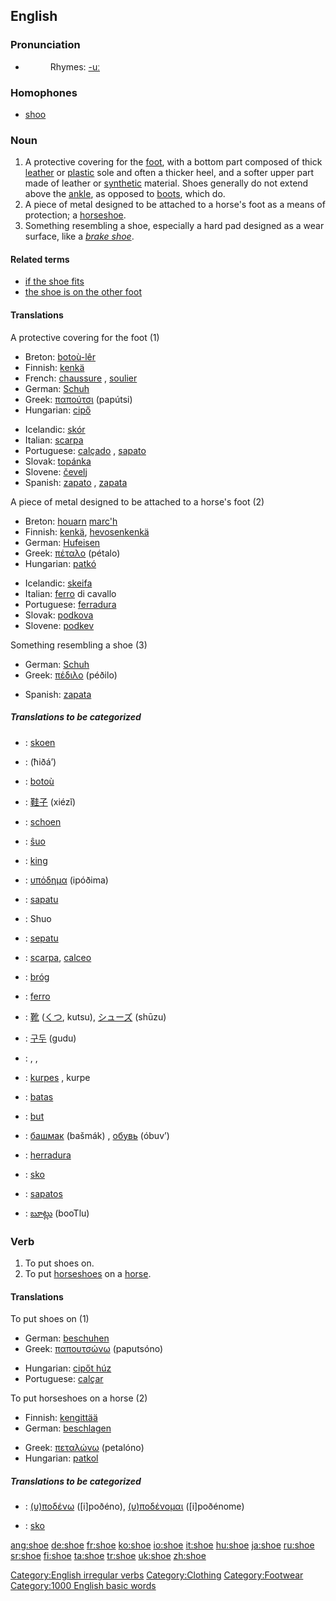 ==English==

===Pronunciation===
*{{audio|en-us-shoe.ogg|Audio (US)}}
*:Rhymes: [[Rhymes:English:-uː|-uː]]

===Homophones===
*[[shoo]]

===Noun===
{{en-noun}}

# A protective covering for the [[foot]], with a bottom part composed of thick [[leather]] or [[plastic]] sole and often a thicker heel, and a softer upper part made of leather or [[synthetic]] material. Shoes generally do not extend above the [[ankle]], as opposed to [[boot|boots]], which do.
# A piece of metal designed to be attached to a horse's foot as a means of protection; a [[horseshoe]].
# Something resembling a shoe, especially a hard pad designed as a wear surface, like a ''[[brake shoe]]''.

====Related terms====
*[[if the shoe fits]]
*[[the shoe is on the other foot]]

====Translations====
;A protective covering for the foot (1)
{{top}}
*Breton: [[botoù-lêr]] {{p}}
*Finnish: [[kenkä]]
*French: [[chaussure]] {{f}}, [[soulier]] {{m}}
*German: [[Schuh]] {{m}}
*Greek: [[παπούτσι]] (papútsi) {{n}}
*Hungarian: [[cipő]]
{{mid}}
*Icelandic: [[skór]] {{m}}
*Italian: [[scarpa]] {{f}}
*Portuguese: [[calçado]] {{m}}, [[sapato]] {{m}}
*Slovak: [[topánka]] {{f}}
*Slovene: [[čevelj]] {{m}}
*Spanish: [[zapato]] {{m}}, [[zapata]] {{f}}
{{bottom}}

;A piece of metal designed to be attached to a horse's foot (2)
{{top}}
*Breton: [[houarn]] [[marc'h]] {{m}}
*Finnish: [[kenkä]], [[hevosenkenkä]]
*German: [[Hufeisen]] {{n}}
*Greek: [[πέταλο]] (pétalo) {{n}}
*Hungarian: [[patkó]]
{{mid}}
*Icelandic: [[skeifa]] {{f}}
*Italian: [[ferro]] {{m}} di cavallo
*Portuguese: [[ferradura]] {{f}}
*Slovak: [[podkova]] {{f}}
*Slovene: [[podkev]] {{f}}
{{bottom}}

;Something resembling a shoe (3)
{{top}}
*German: [[Schuh]] {{m}}
*Greek: [[πέδιλο]] (péðilo) {{n}}
{{mid}}
*Spanish: [[zapata]] {{f}}
{{bottom}}

=====Translations to be categorized=====
{{checktrans}}
{{top}}
*{{ttbc|Afrikaans}}: [[skoen]]
*{{ttbc|Arabic}}: {{ARchar|[[حذاء]]}} (ħiðá’)
*{{ttbc|Breton}}: [[botoù]] {{p}}
*{{ttbc|Chinese}}: [[鞋子]] (xiézǐ)
*{{ttbc|Dutch}}: [[schoen]]
*{{ttbc|Esperanto}}: [[ŝuo]]
*{{ttbc|Estonian}}: [[king#Estonian|king]]
*{{ttbc|Greek}}: [[υπόδημα]] (ipóðima) {{n}}
*{{ttbc|Guaraní}}: [[sapatu]]
*{{ttbc|Ido}}: Shuo
*{{ttbc|Indonesian}}: [[sepatu]]
*{{ttbc|Interlingua}}: [[scarpa]], [[calceo]]
*{{ttbc|Irish}}: [[bróg]] {{f}}
{{mid}}
*{{ttbc|Italian}}: [[ferro]] {{m}}
*{{ttbc|Japanese}}: [[靴]] ([[くつ]], kutsu), [[シューズ]] (shūzu)
*{{ttbc|Korean}}: [[구두]] (gudu)
*{{ttbc|Kurdish}}: {{trad|ku|pêlav}} {{f}}, {{trad|ku|sol}} {{f}}, {{trad|ku|şekal}} {{f}}
*{{ttbc|Latvian}}: [[kurpes]] {{f}} {{p}}, kurpe {{s}}
*{{ttbc|Lithuanian}}: [[batas]]
*{{ttbc|Polish}}: [[but]] {{m}}
*{{ttbc|Russian}}: [[башмак]] (bašmák) {{m}}, [[обувь]] (óbuv’) {{f}}
*{{ttbc|Spanish}}: [[herradura]] {{f}}
*{{ttbc|Swedish}}: [[sko]] {{c}}
*{{ttbc|Tagalog}}: [[sapatos]]
*{{ttbc|Telugu}}: [[బూట్లు]] (booTlu)
{{bottom}}

===Verb===
[[Category:English irregular verbs]]
{{en-verb|shoes|shoeing|shod}}

# To put shoes on.
# To put [[horseshoe]]s on a [[horse]].

====Translations====
;To put shoes on (1)
{{top}}
*German: [[beschuhen]]
*Greek: [[παπουτσώνω]] (paputsóno)
{{mid}}
*Hungarian: [[cipőt húz]]
*Portuguese: [[calçar]]
{{bottom}}

;To put horseshoes on a horse (2)
{{top}}
*Finnish: [[kengittää]]
*German: [[beschlagen]]
{{mid}}
*Greek: [[πεταλώνω]] (petalóno)
*Hungarian: [[patkol]]
{{bottom}}

=====Translations to be categorized=====
{{checktrans}}
{{top}}
*{{ttbc|Greek}}: [[(υ)ποδένω]] ([i]poðéno), [[(υ)ποδένομαι]] ([i]poðénome)
{{mid}}
*{{ttbc|Swedish}}: [[sko]]
{{bottom}}

[[Category:Clothing]]
[[Category:Footwear]]
[[Category:1000 English basic words]]

[[ang:shoe]]
[[de:shoe]]
[[fr:shoe]]
[[ko:shoe]]
[[io:shoe]]
[[it:shoe]]
[[hu:shoe]]
[[ja:shoe]]
[[ru:shoe]]
[[sr:shoe]]
[[fi:shoe]]
[[ta:shoe]]
[[tr:shoe]]
[[uk:shoe]]
[[zh:shoe]]